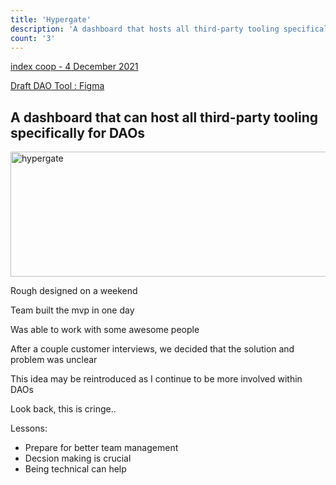 ```yaml
---
title: 'Hypergate'
description: 'A dashboard that hosts all third-party tooling specifically for DAOs'
count: '3'
---
```



[index coop - 4 December 2021](https://www.loom.com/share/3b1ab16f21ae418f819fb9b005356b36)

[Draft DAO Tool : Figma](https://www.loom.com/share/22a93616d0cc43a4969d11740c01e904)

## A dashboard that can host all third-party tooling specifically for DAOs

<Image src="/images/hypergate.png" alt="hypergate" width="600" height="200" />


Rough designed on a weekend

Team built the mvp in one day

Was able to work with some awesome people

After a couple customer interviews, we decided that the solution and problem was unclear

This idea may be reintroduced as I continue to be more involved within DAOs

Look back, this is cringe..

Lessons:

- Prepare for better team management
- Decsion making is crucial
- Being technical can help 